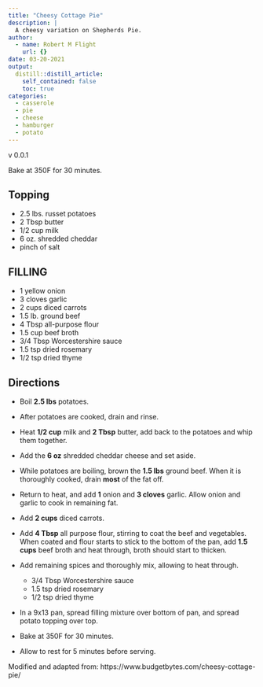 ```yaml
---
title: "Cheesy Cottage Pie"
description: |
  A cheesy variation on Shepherds Pie.
author:
  - name: Robert M Flight
    url: {}
date: 03-20-2021
output:
  distill::distill_article:
    self_contained: false
    toc: true
categories:
  - casserole
  - pie
  - cheese
  - hamburger
  - potato
---
```


v 0.0.1

Bake at 350F for 30 minutes.

## Topping

* 2.5 lbs. russet potatoes
* 2 Tbsp butter
* 1/2 cup milk
* 6 oz. shredded cheddar
* pinch of salt

## FILLING

* 1 yellow onion
* 3 cloves garlic 
* 2 cups diced carrots
* 1.5 lb. ground beef 
* 4 Tbsp all-purpose flour
* 1.5 cup beef broth
* 3/4 Tbsp Worcestershire sauce
* 1.5 tsp dried rosemary
* 1/2 tsp dried thyme

## Directions

* Boil **2.5 lbs** potatoes. 
* After potatoes are cooked, drain and rinse. 
* Heat **1/2 cup** milk and **2 Tbsp** butter, add back to the potatoes and whip them together. 
* Add the **6 oz** shredded cheddar cheese and set aside.

* While potatoes are boiling, brown the **1.5 lbs** ground beef. 
When it is thoroughly cooked, drain **most** of the fat off. 
* Return to heat, and add **1** onion and **3 cloves** garlic. 
Allow onion and garlic to cook in remaining fat. 
* Add **2 cups** diced carrots. 

* Add **4 Tbsp** all purpose flour, stirring to coat the beef and vegetables. 
When coated and flour starts to stick to the bottom of the pan, add **1.5 cups** beef broth and heat through, broth should start to thicken. 
* Add remaining spices and thoroughly mix, allowing to heat through. 
  * 3/4 Tbsp Worcestershire sauce
  * 1.5 tsp dried rosemary
  * 1/2 tsp dried thyme

* In a 9x13 pan, spread filling mixture over bottom of pan, and spread potato topping over top. 
* Bake at 350F for 30 minutes. 
* Allow to rest for 5 minutes before serving.

Modified and adapted from: https://www.budgetbytes.com/cheesy-cottage-pie/
